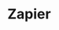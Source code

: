 ---
title: "Zapier"
description: "thanks.io / Zapier Integration"
url: "https://zapier.com/apps/thanksio/integrations"
tag: "Popular"
---